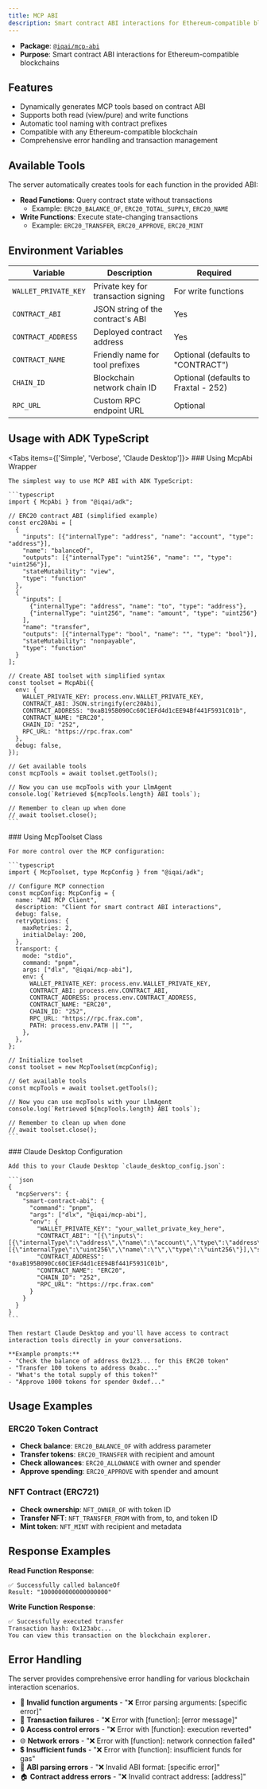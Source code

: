 ```yaml
---
title: MCP ABI
description: Smart contract ABI interactions for Ethereum-compatible blockchains
---
```



- **Package**: [`@iqai/mcp-abi`](https://www.npmjs.com/package/@iqai/mcp-abi)
- **Purpose**: Smart contract ABI interactions for Ethereum-compatible blockchains

## Features

- Dynamically generates MCP tools based on contract ABI
- Supports both read (view/pure) and write functions
- Automatic tool naming with contract prefixes
- Compatible with any Ethereum-compatible blockchain
- Comprehensive error handling and transaction management

## Available Tools

The server automatically creates tools for each function in the provided ABI:

- **Read Functions**: Query contract state without transactions
  - Example: `ERC20_BALANCE_OF`, `ERC20_TOTAL_SUPPLY`, `ERC20_NAME`
- **Write Functions**: Execute state-changing transactions
  - Example: `ERC20_TRANSFER`, `ERC20_APPROVE`, `ERC20_MINT`

## Environment Variables

| Variable             | Description                         | Required                             |
| -------------------- | ----------------------------------- | ------------------------------------ |
| `WALLET_PRIVATE_KEY` | Private key for transaction signing | For write functions                  |
| `CONTRACT_ABI`       | JSON string of the contract's ABI   | Yes                                  |
| `CONTRACT_ADDRESS`   | Deployed contract address           | Yes                                  |
| `CONTRACT_NAME`      | Friendly name for tool prefixes     | Optional (defaults to "CONTRACT")    |
| `CHAIN_ID`           | Blockchain network chain ID         | Optional (defaults to Fraxtal - 252) |
| `RPC_URL`            | Custom RPC endpoint URL             | Optional                             |

## Usage with ADK TypeScript

<Tabs items={['Simple', 'Verbose', 'Claude Desktop']}>
  <Tab value="Simple">
    ### Using McpAbi Wrapper

    The simplest way to use MCP ABI with ADK TypeScript:

    ```typescript
    import { McpAbi } from "@iqai/adk";

    // ERC20 contract ABI (simplified example)
    const erc20Abi = [
      {
        "inputs": [{"internalType": "address", "name": "account", "type": "address"}],
        "name": "balanceOf",
        "outputs": [{"internalType": "uint256", "name": "", "type": "uint256"}],
        "stateMutability": "view",
        "type": "function"
      },
      {
        "inputs": [
          {"internalType": "address", "name": "to", "type": "address"},
          {"internalType": "uint256", "name": "amount", "type": "uint256"}
        ],
        "name": "transfer",
        "outputs": [{"internalType": "bool", "name": "", "type": "bool"}],
        "stateMutability": "nonpayable",
        "type": "function"
      }
    ];

    // Create ABI toolset with simplified syntax
    const toolset = McpAbi({
      env: {
        WALLET_PRIVATE_KEY: process.env.WALLET_PRIVATE_KEY,
        CONTRACT_ABI: JSON.stringify(erc20Abi),
        CONTRACT_ADDRESS: "0xaB195B090Cc60C1EFd4d1cEE94Bf441F5931C01b",
        CONTRACT_NAME: "ERC20",
        CHAIN_ID: "252",
        RPC_URL: "https://rpc.frax.com"
      },
      debug: false,
    });

    // Get available tools
    const mcpTools = await toolset.getTools();

    // Now you can use mcpTools with your LlmAgent
    console.log(`Retrieved ${mcpTools.length} ABI tools`);

    // Remember to clean up when done
    // await toolset.close();
    ```
  </Tab>
  
  <Tab value="Verbose">
    ### Using McpToolset Class

    For more control over the MCP configuration:

    ```typescript
    import { McpToolset, type McpConfig } from "@iqai/adk";

    // Configure MCP connection
    const mcpConfig: McpConfig = {
      name: "ABI MCP Client",
      description: "Client for smart contract ABI interactions",
      debug: false,
      retryOptions: {
        maxRetries: 2,
        initialDelay: 200,
      },
      transport: {
        mode: "stdio",
        command: "pnpm",
        args: ["dlx", "@iqai/mcp-abi"],
        env: {
          WALLET_PRIVATE_KEY: process.env.WALLET_PRIVATE_KEY,
          CONTRACT_ABI: process.env.CONTRACT_ABI,
          CONTRACT_ADDRESS: process.env.CONTRACT_ADDRESS,
          CONTRACT_NAME: "ERC20",
          CHAIN_ID: "252",
          RPC_URL: "https://rpc.frax.com",
          PATH: process.env.PATH || "",
        },
      },
    };

    // Initialize toolset
    const toolset = new McpToolset(mcpConfig);

    // Get available tools
    const mcpTools = await toolset.getTools();

    // Now you can use mcpTools with your LlmAgent
    console.log(`Retrieved ${mcpTools.length} ABI tools`);

    // Remember to clean up when done
    // await toolset.close();
    ```
  </Tab>
  
  <Tab value="Claude Desktop">
    ### Claude Desktop Configuration

    Add this to your Claude Desktop `claude_desktop_config.json`:

    ```json
    {
      "mcpServers": {
        "smart-contract-abi": {
          "command": "pnpm",
          "args": ["dlx", "@iqai/mcp-abi"],
          "env": {
            "WALLET_PRIVATE_KEY": "your_wallet_private_key_here",
            "CONTRACT_ABI": "[{\"inputs\":[{\"internalType\":\"address\",\"name\":\"account\",\"type\":\"address\"}],\"name\":\"balanceOf\",\"outputs\":[{\"internalType\":\"uint256\",\"name\":\"\",\"type\":\"uint256\"}],\"stateMutability\":\"view\",\"type\":\"function\"}]",
            "CONTRACT_ADDRESS": "0xaB195B090Cc60C1EFd4d1cEE94Bf441F5931C01b",
            "CONTRACT_NAME": "ERC20",
            "CHAIN_ID": "252",
            "RPC_URL": "https://rpc.frax.com"
          }
        }
      }
    }
    ```

    Then restart Claude Desktop and you'll have access to contract interaction tools directly in your conversations.

    **Example prompts:**
    - "Check the balance of address 0x123... for this ERC20 token"
    - "Transfer 100 tokens to address 0xabc..."
    - "What's the total supply of this token?"
    - "Approve 1000 tokens for spender 0xdef..."
  </Tab>
</Tabs>

## Usage Examples

### ERC20 Token Contract

- **Check balance**: `ERC20_BALANCE_OF` with address parameter
- **Transfer tokens**: `ERC20_TRANSFER` with recipient and amount
- **Check allowances**: `ERC20_ALLOWANCE` with owner and spender
- **Approve spending**: `ERC20_APPROVE` with spender and amount

### NFT Contract (ERC721)

- **Check ownership**: `NFT_OWNER_OF` with token ID
- **Transfer NFT**: `NFT_TRANSFER_FROM` with from, to, and token ID
- **Mint token**: `NFT_MINT` with recipient and metadata

## Response Examples

**Read Function Response**:
```
✅ Successfully called balanceOf
Result: "1000000000000000000"
```

**Write Function Response**:
```
✅ Successfully executed transfer
Transaction hash: 0x123abc...
You can view this transaction on the blockchain explorer.
```

## Error Handling

<Callout type="warn" title="Common Errors">
The server provides comprehensive error handling for various blockchain interaction scenarios.
</Callout>

- 🚨 **Invalid function arguments** - "❌ Error parsing arguments: [specific error]"
- 🔄 **Transaction failures** - "❌ Error with [function]: [error message]"
- 🔒 **Access control errors** - "❌ Error with [function]: execution reverted"
- 🌐 **Network errors** - "❌ Error with [function]: network connection failed"
- 💲 **Insufficient funds** - "❌ Error with [function]: insufficient funds for gas"
- 📄 **ABI parsing errors** - "❌ Invalid ABI format: [specific error]"
- 🏠 **Contract address errors** - "❌ Invalid contract address: [address]"